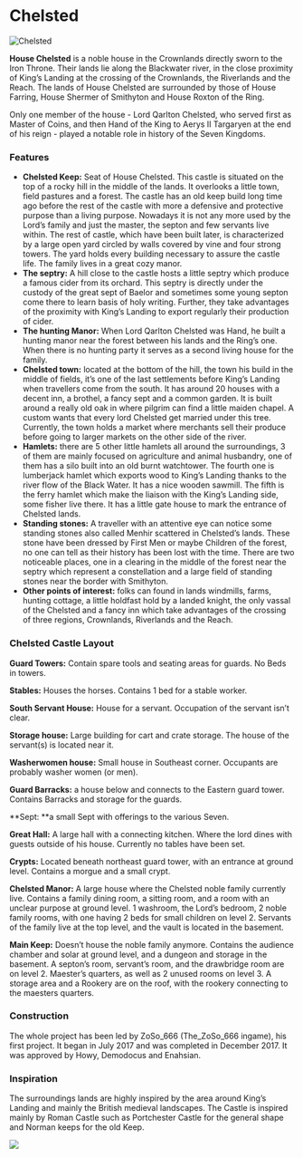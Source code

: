 

# Chelsted

<Image
  src="https://cdn.sanity.io/images/1as7cn02/production/c7da10c03d960dabc904bc7291a6a6b92c6d56ef-3840x2034.jpg?w=976&h=350&fit=crop&crop=center&auto=format"
  alt="Chelsted"
  width={976}
  height={350}
/>

<ProjectDetails
  floatRight
  region="Crownlands"
  house="House Chelsted"
  type="Castle"
  status="Completed"
  warp="undefined"
  projectLead="The_ZoSo_666"
  dateStarted="July 26, 2017"
  dateCompleted="July 26, 2017"
/>

**House Chelsted** is a noble house in the Crownlands directly sworn to the Iron Throne. Their lands lie along the Blackwater river, in the close proximity of King’s Landing at the crossing of the Crownlands, the Riverlands and the Reach. The lands of House Chelsted are surrounded by those of House Farring, House Shermer of Smithyton and House Roxton of the Ring.

Only one member of the house - Lord Qarlton Chelsted, who served first as Master of Coins, and then Hand of the King to Aerys II Targaryen at the end of his reign - played a notable role in history of the Seven Kingdoms.

### Features

- **Chelsted Keep:** Seat of House Chelsted. This castle is situated on the top of a rocky hill in the middle of the lands. It overlooks a little town, field pastures and a forest. The castle has an old keep build long time ago before the rest of the castle with more a defensive and protective purpose than a living purpose. Nowadays it is not any more used by the Lord’s family and just the master, the septon and few servants live within. The rest of castle, which have been built later, is characterized by a large open yard circled by walls covered by vine and four strong towers. The yard holds every building necessary to assure the castle life. The family lives in a great cozy manor.
- **The septry:** A hill close to the castle hosts a little septry which produce a famous cider from its orchard. This septry is directly under the custody of the great sept of Baelor and sometimes some young septon come there to learn basis of holy writing. Further, they take advantages of the proximity with King’s Landing to export regularly their production of cider.
- **The hunting Manor:** When Lord Qarlton Chelsted was Hand, he built a hunting manor near the forest between his lands and the Ring’s one. When there is no hunting party it serves as a second living house for the family.
- **Chelsted town:** located at the bottom of the hill, the town his build in the middle of fields, it’s one of the last settlements before King’s Landing when travellers come from the south. It has around 20 houses with a decent inn, a brothel, a fancy sept and a common garden. It is built around a really old oak in where pilgrim can find a little maiden chapel. A custom wants that every lord Chelsted get married under this tree. Currently, the town holds a market where merchants sell their produce before going to larger markets on the other side of the river.
- **Hamlets:** there are 5 other little hamlets all around the surroundings, 3 of them are mainly focused on agriculture and animal husbandry, one of them has a silo built into an old burnt watchtower. The fourth one is lumberjack hamlet which exports wood to King’s Landing thanks to the river flow of the Black Water. It has a nice wooden sawmill. The fifth is the ferry hamlet which make the liaison with the King’s Landing side, some fisher live there. It has a little gate house to mark the entrance of Chelsted lands.
- **Standing stones:** A traveller with an attentive eye can notice some standing stones also called Menhir scattered in Chelsted’s lands. These stone have been dressed by First Men or maybe Children of the forest, no one can tell as their history has been lost with the time. There are two noticeable places, one in a clearing in the middle of the forest near the septry which represent a constellation and a large field of standing stones near the border with Smithyton.
- **Other points of interest:** folks can found in lands windmills, farms, hunting cottage, a little holdfast hold by a landed knight, the only vassal of the Chelsted and a fancy inn which take advantages of the crossing of three regions, Crownlands, Riverlands and the Reach.

### Chelsted Castle Layout

**Guard Towers:** Contain spare tools and seating areas for guards. No Beds in towers.

**Stables:** Houses the horses. Contains 1 bed for a stable worker.

**South Servant House:** House for a servant. Occupation of the servant isn’t clear.

**Storage house:** Large building for cart and crate storage. The house of the servant(s) is located near it.

**Washerwomen house:** Small house in Southeast corner. Occupants are probably washer women (or men).

**Guard Barracks:** a house below and connects to the Eastern guard tower. Contains Barracks and storage for the guards.

**Sept: **a small Sept with offerings to the various Seven.

**Great Hall:** A large hall with a connecting kitchen. Where the lord dines with guests outside of his house. Currently no tables have been set.

**Crypts:** Located beneath northeast guard tower, with an entrance at ground level. Contains a morgue and a small crypt.

**Chelsted Manor:** A large house where the Chelsted noble family currently live. Contains a family dining room, a sitting room, and a room with an unclear purpose at ground level. 1 washroom, the Lord’s bedroom, 2 noble family rooms, with one having 2 beds for small children on level 2. Servants of the family live at the top level, and the vault is located in the basement.

**Main Keep:** Doesn’t house the noble family anymore. Contains the audience chamber and solar at ground level, and a dungeon and storage in the basement. A septon’s room, servant’s room, and the drawbridge room are on level 2. Maester’s quarters, as well as 2 unused rooms on level 3. A storage area and a Rookery are on the roof, with the rookery connecting to the maesters quarters.

### Construction

The whole project has been led by ZoSo_666 (The_ZoSo_666 ingame), his first project. It began in July 2017 and was completed in December 2017. It was approved by Howy, Demodocus and Enahsian.

### Inspiration

The surroundings lands are highly inspired by the area around King’s Landing and mainly the British medieval landscapes. The Castle is inspired mainly by Roman Castle such as Portchester Castle for the general shape and Norman keeps for the old Keep.

![](https://cdn.sanity.io/images/1as7cn02/production/511fa863ff4029e3bb595fdba950826e76eabc92-1568x936.jpg)
